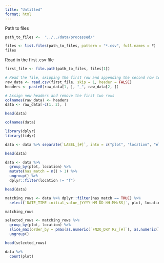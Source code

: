 ---
title: "Untitled"
format: html
---

Path to files
```{r}
path_to_files <-  "../../data/processed/"
```
```{r}
files <- list.files(path_to_files, pattern = "*.csv", full.names = F)
files
```

Read in the first .csv file
```{r}
first_file <- file.path(path_to_files, files[1])

# Read the file, skipping the first row and appending the second row to headers
raw_data <- read.csv(first_file, skip = 1, header = FALSE)
headers <- paste0(raw_data[1, ], "_", raw_data[2, ])

# Assign new headers and remove the first two rows
colnames(raw_data) <- headers
data <- raw_data[-c(1, 2), ]

head(data)
```
```{r}
colnames(data)
```
```{r}
library(dplyr)
library(tidyr)

data <- data %>% separate(`LABEL_[#]`, into = c("plot", "location", "element3", "element4"), sep = "[_-]", fill = "right")

head(data)
```
```{r}
data <- data %>% 
  group_by(plot, location) %>% 
  mutate(has_match = n() > 1) %>% 
  ungroup() %>% 
  dplyr::filter(location != "f")

head(data)
```

```{r}
matching_rows <- data %>% dplyr::filter(has_match == TRUE) %>% 
  select(`DATE_TIME initial_value_[YYYY-MM-DD HH:MM:SS]`, plot, location, element3, element4, `FN2O_DRY_[nmol+1m-2s-1]`, `FN2O_DRY LIN_[nmol+1m-2s-1]`, `FN2O_DRY R2_[#]`, `FN2O_DRY LIN_R2_[#]`)

matching_rows
```
```{r}
selected_rows <- matching_rows %>% 
  group_by(plot, location) %>% 
  slice_max(order_by = pmax(as.numeric(`FN2O_DRY R2_[#]`), as.numeric(`FN2O_DRY LIN_R2_[#]`), na.rm = TRUE)) %>% 
  ungroup()

head(selected_rows)
```
```{r}
data %>% 
  count(plot)
```

